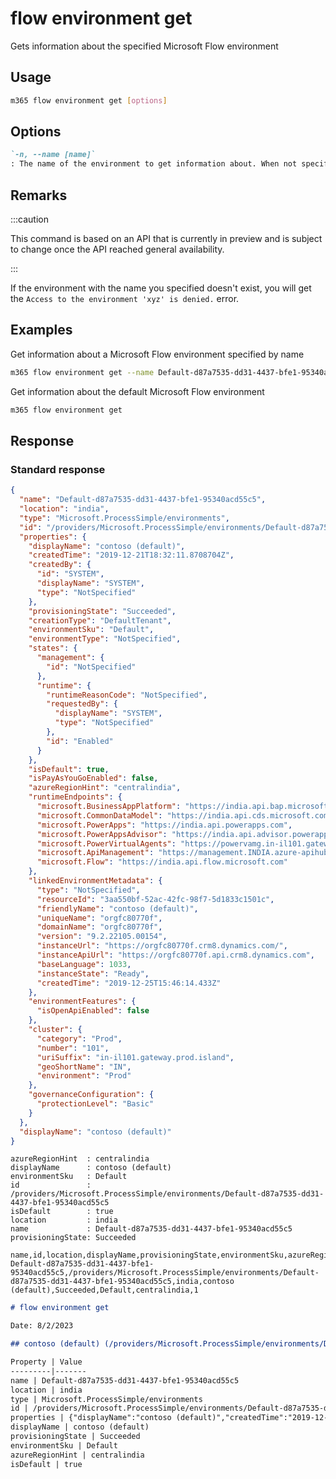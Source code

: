 
# flow environment get

Gets information about the specified Microsoft Flow environment

## Usage

```sh
m365 flow environment get [options]
```

## Options

```md definition-list
`-n, --name [name]`
: The name of the environment to get information about. When not specified, the default environment is retrieved.
```

<Global />

## Remarks

:::caution

This command is based on an API that is currently in preview and is subject to change once the API reached general availability.

:::

If the environment with the name you specified doesn't exist, you will get the `Access to the environment 'xyz' is denied.` error.

## Examples

Get information about a Microsoft Flow environment specified by name

```sh
m365 flow environment get --name Default-d87a7535-dd31-4437-bfe1-95340acd55c5
```

Get information about the default Microsoft Flow environment
```sh
m365 flow environment get
```

## Response

### Standard response

<Tabs>
  <TabItem value="JSON">

  ```json
  {
    "name": "Default-d87a7535-dd31-4437-bfe1-95340acd55c5",
    "location": "india",
    "type": "Microsoft.ProcessSimple/environments",
    "id": "/providers/Microsoft.ProcessSimple/environments/Default-d87a7535-dd31-4437-bfe1-95340acd55c5",
    "properties": {
      "displayName": "contoso (default)",
      "createdTime": "2019-12-21T18:32:11.8708704Z",
      "createdBy": {
        "id": "SYSTEM",
        "displayName": "SYSTEM",
        "type": "NotSpecified"
      },
      "provisioningState": "Succeeded",
      "creationType": "DefaultTenant",
      "environmentSku": "Default",
      "environmentType": "NotSpecified",
      "states": {
        "management": {
          "id": "NotSpecified"
        },
        "runtime": {
          "runtimeReasonCode": "NotSpecified",
          "requestedBy": {
            "displayName": "SYSTEM",
            "type": "NotSpecified"
          },
          "id": "Enabled"
        }
      },
      "isDefault": true,
      "isPayAsYouGoEnabled": false,
      "azureRegionHint": "centralindia",
      "runtimeEndpoints": {
        "microsoft.BusinessAppPlatform": "https://india.api.bap.microsoft.com",
        "microsoft.CommonDataModel": "https://india.api.cds.microsoft.com",
        "microsoft.PowerApps": "https://india.api.powerapps.com",
        "microsoft.PowerAppsAdvisor": "https://india.api.advisor.powerapps.com",
        "microsoft.PowerVirtualAgents": "https://powervamg.in-il101.gateway.prod.island.powerapps.com",
        "microsoft.ApiManagement": "https://management.INDIA.azure-apihub.net",
        "microsoft.Flow": "https://india.api.flow.microsoft.com"
      },
      "linkedEnvironmentMetadata": {
        "type": "NotSpecified",
        "resourceId": "3aa550bf-52ac-42fc-98f7-5d1833c1501c",
        "friendlyName": "contoso (default)",
        "uniqueName": "orgfc80770f",
        "domainName": "orgfc80770f",
        "version": "9.2.22105.00154",
        "instanceUrl": "https://orgfc80770f.crm8.dynamics.com/",
        "instanceApiUrl": "https://orgfc80770f.api.crm8.dynamics.com",
        "baseLanguage": 1033,
        "instanceState": "Ready",
        "createdTime": "2019-12-25T15:46:14.433Z"
      },
      "environmentFeatures": {
        "isOpenApiEnabled": false
      },
      "cluster": {
        "category": "Prod",
        "number": "101",
        "uriSuffix": "in-il101.gateway.prod.island",
        "geoShortName": "IN",
        "environment": "Prod"
      },
      "governanceConfiguration": {
        "protectionLevel": "Basic"
      }
    },
    "displayName": "contoso (default)"
  }
  ```

  </TabItem>
  <TabItem value="Text">

  ```text
  azureRegionHint  : centralindia
  displayName      : contoso (default)
  environmentSku   : Default
  id               : /providers/Microsoft.ProcessSimple/environments/Default-d87a7535-dd31-4437-bfe1-95340acd55c5
  isDefault        : true
  location         : india
  name             : Default-d87a7535-dd31-4437-bfe1-95340acd55c5
  provisioningState: Succeeded
  ```

  </TabItem>
  <TabItem value="CSV">

  ```csv
  name,id,location,displayName,provisioningState,environmentSku,azureRegionHint,isDefault
  Default-d87a7535-dd31-4437-bfe1-95340acd55c5,/providers/Microsoft.ProcessSimple/environments/Default-d87a7535-dd31-4437-bfe1-95340acd55c5,india,contoso (default),Succeeded,Default,centralindia,1  
  ```

  </TabItem>
  <TabItem value="Markdown">

  ```md
  # flow environment get

  Date: 8/2/2023

  ## contoso (default) (/providers/Microsoft.ProcessSimple/environments/Default-d87a7535-dd31-4437-bfe1-95340acd55c5)

  Property | Value
  ---------|-------
  name | Default-d87a7535-dd31-4437-bfe1-95340acd55c5
  location | india
  type | Microsoft.ProcessSimple/environments
  id | /providers/Microsoft.ProcessSimple/environments/Default-d87a7535-dd31-4437-bfe1-95340acd55c5
  properties | {"displayName":"contoso (default)","createdTime":"2019-12-21T18:32:11.8708704Z","createdBy":{"id":"SYSTEM","displayName": "SYSTEM","type": "NotSpecified"},"provisioningState":"Succeeded","creationType":"DefaultTenant","environmentSku":"Default","environmentType":"NotSpecified","states":{"management":{"id":"NotSpecified"},"runtime":{"runtimeReasonCode":"NotSpecified","requestedBy":{"displayName":"SYSTEM","type":"NotSpecified"},"id":"Enabled"}},"isDefault":true,"isPayAsYouGoEnabled":false,"azureRegionHint":"centralindia","runtimeEndpoints":{"microsoft.BusinessAppPlatform":"https://india.api.bap.microsoft.com","microsoft.CommonDataModel":"https://india.api.cds.microsoft.com","microsoft.PowerApps":"https://india.api.powerapps.com",microsoft.PowerAppsAdvisor":"https://india.api.advisor.powerapps.com","microsoft.PowerVirtualAgents":"https://powervamg.in-il101.gateway.prod.island.powerapps.com","microsoft.ApiManagement":"https://management.INDIA.azure-apihub.net","microsoft.Flow":"https://india.api.flow.microsoft.com"},"linkedEnvironmentMetadata":{"type":"NotSpecified","resourceId":"3aa550bf-52ac-42fc-98f7-5d1833c1501c","friendlyName":"contoso (default)","uniqueName":"orgfc80770f","domainName":"orgfc80770f","version":"9.2.22105.00154","instanceUrl":"https://orgfc80770f.crm8.dynamics.com/","instanceApiUrl":"https://orgfc80770f.api.crm8.dynamics.com","baseLanguage":1033,"instanceState":"Ready","createdTime":"2019-12-25T15:46:14.433Z"},"environmentFeatures":{"isOpenApiEnabled":false},"cluster":{"category":"Prod","number":"101","uriSuffix":"in-il101.gateway.prod.island","geoShortName":"IN","environment":"Prod"},"governanceConfiguration":{"protectionLevel":"Basic"}}
  displayName | contoso (default)
  provisioningState | Succeeded
  environmentSku | Default
  azureRegionHint | centralindia
  isDefault | true
  ```

  </TabItem>
</Tabs>

